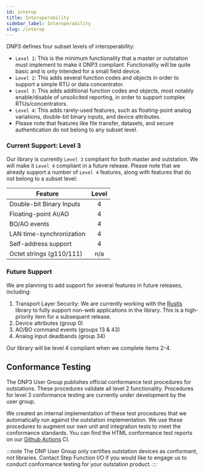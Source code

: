 ```yaml
---
id: interop
title: Interoperability
sidebar_label: Interoperability
slug: /interop
---
```


DNP3 defines four subset levels of interoperability:

* `Level 1`: This is the minimum functionality that a master or outstation must implement to make it DNP3 compliant. Functionality will be quite basic and is only intended for a small field device.
* `Level 2`: This adds several function codes and objects in order to support a simple RTU or data concentrator.
* `Level 3`: This adds additional function codes and objects, most notably enable/disable of unsolicited reporting, in order to support complex RTUs/concentrators. 
* `Level 4`: This adds rarely-used features, such as floating-point analog variations, double-bit binary inputs, and device attributes.
* Please note that features like file transfer, datasets, and secure authentication do not belong to any subset level.


### Current Support: Level 3

Our library is currently `Level 3` compliant for both master and outstation. We will make it `Level 4` compliant in a future release. Please note that we already support a number of `Level 4` features, along with features that do not belong to a subset level:

| Feature                   | Level |
|---------------------------|:-----:|
| Double-bit Binary Inputs  |  4    |
| Floating-point AI/AO      |  4    |
| BO/AO events              |  4    |
| LAN time-synchronization  |  4    |
| Self-address support      |  4    |
| Octet strings (g110/111)  |  n/a  |

### Future Support

We are planning to add support for several features in future releases, including:

1. Transport Layer Security: We are currently working with the [Rustls](https://github.com/ctz/rustls) library to fully support non-web applications in the library. This is a high-priority item for a subsequent release.
2. Device attributes (group 0)
3. AO/BO command events (groups 13 & 43)
4. Analog input deadbands (group 34)

Our library will be level 4 compliant when we complete items 2-4.

## Conformance Testing

The DNP3 User Group publishes official conformance test procedures for outstations. These procedures validate all level 2 functionality. Procedures for level 3 conformance testing are currently under development by the user group.

We created an internal implementation of these test procedures that we automatically run against the outstation implementation. We use these procedures to augment our own unit and integration tests to meet the conformance standards. You can find the HTML conformance test reports on our
[Github Actions](https://github.com/stepfunc/dnp3/actions) CI.

:::note
The DNP User Group only certifies outstation devices as conformant, not libraries. Contact Step Function I/O if you would like to engage us to conduct conformance testing for your outstation product.
:::
